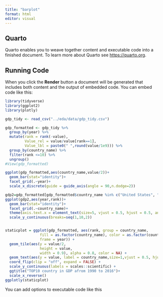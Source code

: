 ```yaml
---
title: "barplot"
format: html
editor: visual
---
```


## Quarto

Quarto enables you to weave together content and executable code into a finished document. To learn more about Quarto see <https://quarto.org>.

## Running Code

When you click the **Render** button a document will be generated that includes both content and the output of embedded code. You can embed code like this:

```r
library(tidyverse)
library(ggplot2)
library(plotly)

gdp_tidy <- read_csv("../eda/data/gdp_tidy.csv")

gdp_formatted <- gdp_tidy %>%
  group_by(year) %>%
  mutate(rank = rank(-value),
         Value_rel = value/value[rank==1],
         Value_lbl = paste0(" ",round(value/1e9))) %>%
  group_by(country_name) %>% 
  filter(rank <=10) %>%
  ungroup()
#View(gdp_formatted)

ggplot(gdp_formatted,aes(country_name,value/2))+
  geom_bar(stat="identity")+
  facet_grid(.~year)+
  scale_x_discrete(guide = guide_axis(angle = 90,n.dodge=2))

gdp2=gdp_formatted[gdp_formatted$country_name %in% c("United States", "China", "Japan", "Germany", "France", "United Kingdom", "Italy","India"), ]
ggplot(gdp2,aes(year,rank))+
  geom_bar(stat="identity")+
  facet_grid(.~country_name)+
  theme(axis.text.x = element_text(size=5, vjust = 0.5, hjust = 0.5, angle = 45))+
  scale_y_continuous(breaks=seq(1,10,2))


staticplot = ggplot(gdp_formatted, aes(rank, group = country_name,
                fill = as.factor(country_name), color = as.factor(country_name),
                frame = year)) +
  geom_tile(aes(y = value/2,
                height = value,
                width = 0.9), alpha = 0.8, color = NA) +
  geom_text(aes(y = value, label = country_name,size=1,vjust = 0.5, hjust =0.5))+
  coord_flip(clip = "off", expand = FALSE) +
  scale_y_continuous(labels = scales::scientific) +
  ggtitle("TOP10 country in GDP afrom 1990 to 2016")+
  scale_x_reverse()
ggplotly(staticplot)
```

You can add options to executable code like this
